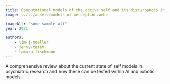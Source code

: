 ```yaml
---
title: Computational models of the active self and its disturbances in schizophrenia 
image: ../../assets/models-of-perception.webp

imageAlt: "some sample alt"
year: 2021

authors:
    - tim-j-moeller
    - jenny-tetem
    - tamara-fischmann
---
```

A comprehensive review about the current state of self models in psychiatric research and how these can be tested within AI and robotic models.